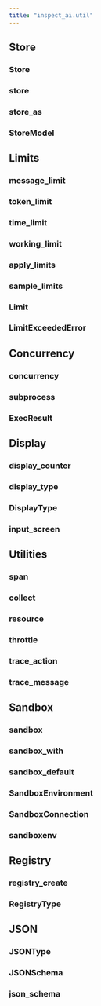 ```yaml
---
title: "inspect_ai.util"
---
```


## Store

### Store
### store
### store_as
### StoreModel

## Limits

### message_limit
### token_limit
### time_limit
### working_limit
### apply_limits
### sample_limits
### Limit
### LimitExceededError

## Concurrency

### concurrency
### subprocess
### ExecResult

## Display

### display_counter
### display_type
### DisplayType
### input_screen

## Utilities

### span
### collect
### resource
### throttle
### trace_action
### trace_message


## Sandbox

### sandbox
### sandbox_with
### sandbox_default
### SandboxEnvironment
### SandboxConnection
### sandboxenv

## Registry

### registry_create
### RegistryType

## JSON

### JSONType
### JSONSchema
### json_schema
